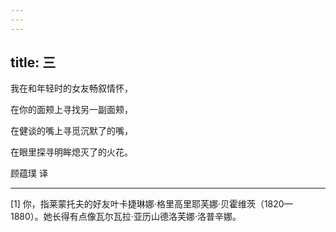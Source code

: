 ```yaml
---
---
---
```

title: 三
---




我在和年轻时的女友畅叙情怀，

在你的面颊上寻找另一副面颊，

在健谈的嘴上寻觅沉默了的嘴，

在眼里探寻明眸熄灭了的火花。

顾蕴璞 译



* * *



[1] 你，指莱蒙托夫的好友叶卡捷琳娜·格里高里耶芙娜·贝霍维茨（1820—1880）。她长得有点像瓦尔瓦拉·亚历山德洛芙娜·洛普辛娜。